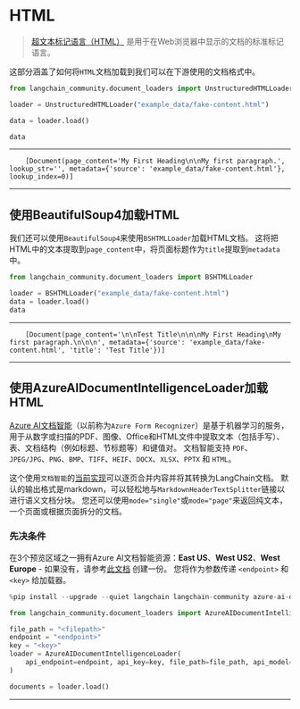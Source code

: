 # HTML

>[超文本标记语言（HTML）](https://en.wikipedia.org/wiki/HTML) 是用于在Web浏览器中显示的文档的标准标记语言。

这部分涵盖了如何将`HTML`文档加载到我们可以在下游使用的文档格式中。

```python
from langchain_community.document_loaders import UnstructuredHTMLLoader
```


```python
loader = UnstructuredHTMLLoader("example_data/fake-content.html")
```


```python
data = loader.load()
```


```python
data
```

---



```
    [Document(page_content='My First Heading\n\nMy first paragraph.', lookup_str='', metadata={'source': 'example_data/fake-content.html'}, lookup_index=0)]
```

---



## 使用BeautifulSoup4加载HTML

我们还可以使用`BeautifulSoup4`来使用`BSHTMLLoader`加载HTML文档。 这将把HTML中的文本提取到`page_content`中，将页面标题作为`title`提取到`metadata`中。


```python
from langchain_community.document_loaders import BSHTMLLoader
```


```python
loader = BSHTMLLoader("example_data/fake-content.html")
data = loader.load()
data
```

---



```
    [Document(page_content='\n\nTest Title\n\n\nMy First Heading\nMy first paragraph.\n\n\n', metadata={'source': 'example_data/fake-content.html', 'title': 'Test Title'})]
```

---



## 使用AzureAIDocumentIntelligenceLoader加载HTML

[Azure AI文档智能](https://aka.ms/doc-intelligence)（以前称为`Azure Form Recognizer`）是基于机器学习的服务，用于从数字或扫描的PDF、图像、Office和HTML文件中提取文本（包括手写）、表、文档结构（例如标题、节标题等）和键值对。 文档智能支持 `PDF`、`JPEG/JPG`、`PNG`、`BMP`、`TIFF`、`HEIF`、`DOCX`、`XLSX`、`PPTX` 和 `HTML`。

这个使用`文档智能`的[当前实现](https://aka.ms/di-langchain)可以逐页合并内容并将其转换为LangChain文档。 默认的输出格式是markdown，可以轻松地与`MarkdownHeaderTextSplitter`链接以进行语义文档分块。 您还可以使用`mode="single"`或`mode="page"`来返回纯文本，一个页面或根据页面拆分的文档。

### 先决条件

在3个预览区域之一拥有Azure AI文档智能资源：**East US**、**West US2**、**West Europe** - 如果没有，请参考[此文档](https://learn.microsoft.com/azure/ai-services/document-intelligence/create-document-intelligence-resource?view=doc-intel-4.0.0) 创建一份。 您将作为参数传递 `<endpoint>` 和 `<key>` 给加载器。

```python
%pip install --upgrade --quiet langchain langchain-community azure-ai-documentintelligence

from langchain_community.document_loaders import AzureAIDocumentIntelligenceLoader

file_path = "<filepath>"
endpoint = "<endpoint>"
key = "<key>"
loader = AzureAIDocumentIntelligenceLoader(
    api_endpoint=endpoint, api_key=key, file_path=file_path, api_model="prebuilt-layout"
)

documents = loader.load()

```
------
